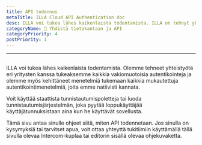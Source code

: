 ```yaml
---
title: API todennus
metaTitle: ILLA Cloud API Authentication doc
desc: ILLA voi tukea lähes kaikenlaista todentamista. ILLA on tehnyt yhteistyötä eri yritysten kanssa tukeakseen kaikkia vakiomuotoisia autentikointeja ja on myös kehittänyt menetelmiä tukemaan kaikkia mukautettuja autentikointimenetelmiä, joita emme natiivisti kannata.
categoryName: 📲 Yhdistä tietokantaan ja API
categoryPriority: 4
postPriority: 1
---
```


* * *

## <h2 hidden>API todennus</h2>

ILLA voi tukea lähes kaikenlaista todentamista. Olemme tehneet yhteistyötä eri yritysten kanssa tukeaksemme kaikkia vakiomuotoisia autentikointeja ja olemme myös kehittäneet menetelmiä tukemaan kaikkia mukautettuja autentikointimenetelmiä, joita emme natiivisti kannata.

Voit käyttää staattista tunnistautumispoletteja tai luoda tunnistautumisjärjestelmän, joka pyytää loppukäyttäjää käyttäjätunnuksistaan aina kun he käyttävät sovellusta.

Tämä sivu antaa sinulle ohjeet siitä, miten API todennetaan. Jos sinulla on kysymyksiä tai tarvitset apua, voit ottaa yhteyttä tukitiimiin käyttämällä tällä sivulla olevaa Intercom-kuplaa tai editorin sisällä olevaa ohjekuvaketta.

